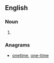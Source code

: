 ==English==

===Noun===
{{head|en|noun plural form}}

# {{plural of|temenos|lang=en}}

===Anagrams===
* [[onetime#English|onetime]], [[one-time#English|one-time]]